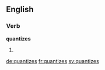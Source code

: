 ==English==

===Verb===
'''quantizes'''

# {{en-third-person singular of|quantize}}

[[de:quantizes]]
[[fr:quantizes]]
[[sv:quantizes]]